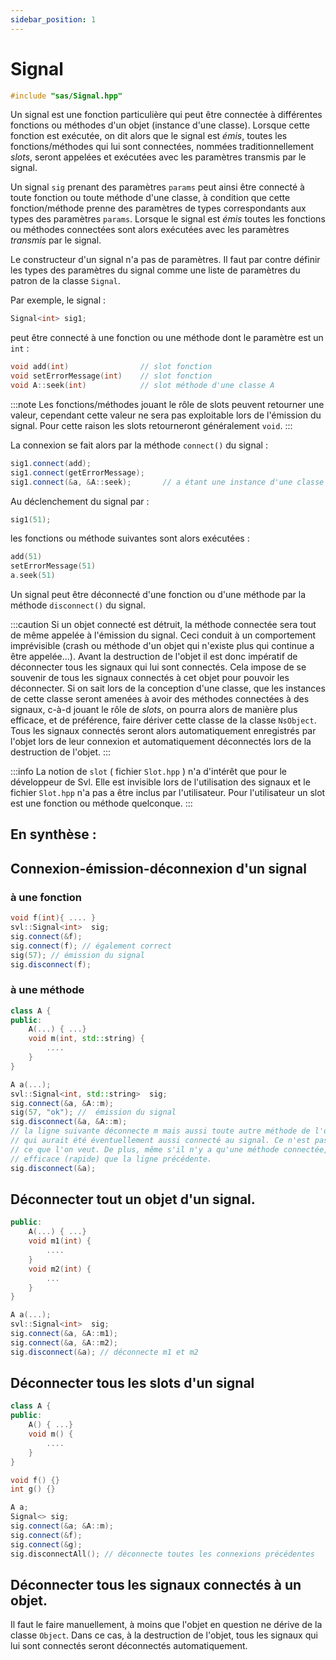 ```yaml
---
sidebar_position: 1
---
```


# Signal

```cpp
#include "sas/Signal.hpp"
```

Un signal est une fonction particulière qui peut être connectée à différentes fonctions ou méthodes d'un objet (instance d'une classe). Lorsque cette fonction
est exécutée, on dit alors que le signal est _émis_, toutes les fonctions/méthodes qui lui sont connectées, nommées traditionnellement _slots_, seront appelées
et exécutées avec les paramètres transmis par le signal.

Un signal `sig` prenant des paramètres `params` peut ainsi être connecté à toute fonction ou toute méthode d'une classe, à condition que cette fonction/méthode
prenne des paramètres de types correspondants aux types des paramètres `params`. Lorsque le signal est _émis_ toutes les fonctions ou méthodes connectées
sont alors exécutées avec les paramètres _transmis_ par le signal.

Le constructeur d'un signal n'a pas de paramètres. Il faut par contre définir les types
des paramètres du signal comme une liste de paramètres du patron de la classe `Signal`.

Par exemple, le signal :

```cpp
Signal<int> sig1;
```

peut être connecté à une fonction ou une méthode dont le paramètre est un `int` :

```cpp
void add(int)                // slot fonction
void setErrorMessage(int)    // slot fonction
void A::seek(int)            // slot méthode d'une classe A
```

:::note
Les fonctions/méthodes jouant le rôle de slots peuvent retourner une valeur, cependant cette valeur ne sera pas exploitable lors de l'émission du signal.
Pour cette raison les slots retourneront généralement `void`.
:::

La connexion se fait alors par la méthode `connect()` du signal :

```cpp
sig1.connect(add);
sig1.connect(getErrorMessage);
sig1.connect(&a, &A::seek);       // a étant une instance d'une classe A
```

Au déclenchement du signal par :

```cpp
sig1(51);
```

les fonctions ou méthode suivantes sont alors exécutées :

```cpp
add(51)
setErrorMessage(51)
a.seek(51)
```

Un signal peut être déconnecté d'une fonction ou d'une méthode par la méthode `disconnect()` du signal.

:::caution
Si un objet connecté est détruit, la méthode connectée sera tout de même appelée à l'émission du signal. Ceci conduit à un comportement imprévisible
(crash ou méthode d'un objet qui n'existe plus qui continue a être appelée...). Avant la destruction de l'objet il est donc impératif de déconnecter tous les signaux
qui lui sont connectés. Cela impose de se souvenir de tous les signaux connectés à cet objet pour pouvoir les déconnecter.
Si on sait lors de la conception d'une classe, que les instances de cette classe seront amenées à avoir des méthodes connectées à des signaux, c-à-d jouant
le rôle de _slots_, on pourra alors de manière plus efficace, et de préférence, faire dériver cette classe de la classe `NsObject`. Tous les signaux connectés seront alors
automatiquement enregistrés par l'objet lors de leur connexion et automatiquement déconnectés lors de la destruction de l'objet.
:::

:::info
La notion de `slot` ( fichier `Slot.hpp` ) n'a d'intérêt que pour le développeur de Svl. Elle est invisible lors de l'utilisation des signaux et le
fichier `Slot.hpp` n'a pas a être inclus par l'utilisateur. Pour l'utilisateur un slot est une fonction ou méthode quelconque.
:::

## **En synthèse** :

## Connexion-émission-déconnexion d'un signal

### à une fonction

```cpp
void f(int){ .... }
svl::Signal<int>  sig;
sig.connect(&f);
sig.connect(f); // également correct
sig(57); // émission du signal
sig.disconnect(f);
```

### à une méthode

```cpp
class A {
public:
    A(...) { ...}
    void m(int, std::string) {
        ....
    }
}

A a(...);
svl::Signal<int, std::string>  sig;
sig.connect(&a, &A::m);
sig(57, "ok"); //  émission du signal
sig.disconnect(&a, &A::m);
// la ligne suivante déconnecte m mais aussi toute autre méthode de l'objet
// qui aurait été éventuellement aussi connecté au signal. Ce n'est pas nécessairement
// ce que l'on veut. De plus, même s'il n'y a qu'une méthode connectée, c'est moins
// efficace (rapide) que la ligne précédente.
sig.disconnect(&a);
```

## Déconnecter tout un objet d'un signal.

```cpp
public:
    A(...) { ...}
    void m1(int) {
        ....
    }
    void m2(int) {
        ...
    }
}

A a(...);
svl::Signal<int>  sig;
sig.connect(&a, &A::m1);
sig.connect(&a, &A::m2);
sig.disconnect(&a); // déconnecte m1 et m2
```

## Déconnecter tous les slots d'un signal

```cpp
class A {
public:
    A() { ...}
    void m() {
        ....
    }
}

void f() {}
int g() {}

A a;
Signal<> sig;
sig.connect(&a; &A::m);
sig.connect(&f);
sig.connect(&g);
sig.disconnectAll(); // déconnecte toutes les connexions précédentes

```

## Déconnecter tous les signaux connectés à un objet.

Il faut le faire manuellement, à moins que l'objet en question ne dérive de la classe `Object`. Dans ce cas, à la destruction de 
l'objet, tous les signaux qui lui sont connectés seront déconnectés automatiquement.